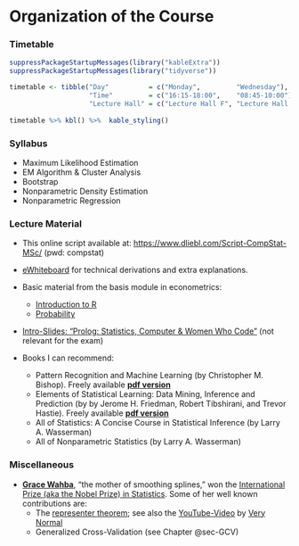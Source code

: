 <!-- LTeX: language=en-US -->
# Organization of the Course {-}

### Timetable {-}

```r
suppressPackageStartupMessages(library("kableExtra"))
suppressPackageStartupMessages(library("tidyverse"))

timetable <- tibble("Day"          = c("Monday",         "Wednesday"),
                    "Time"         = c("16:15-18:00",    "08:45-10:00"),
                    "Lecture Hall" = c("Lecture Hall F", "Lecture Hall N"))
           
timetable %>% kbl() %>%  kable_styling()
```


### Syllabus {-}

* Maximum Likelihood Estimation 
* EM Algorithm & Cluster Analysis 
* Bootstrap 
* Nonparametric Density Estimation 
* Nonparametric Regression
<!-- * Functional Data Analysis -->

### Lecture Material {-} 

* This online script available at: [https://www.dliebl.com/Script-CompStat-MSc/](https://www.dliebl.com/Script-CompStat-MSc/) (pwd: compstat)

* [eWhiteboard](https://www.dropbox.com/scl/fi/uud9ifhccfwiy07x60dsx/eWhiteboard_COS_MA_2025_annotated.pdf?rlkey=nmnfoaxyqvflruqvdzzmmutqh&dl=0) for technical derivations and extra explanations.  

* Basic material from the basis module in econometrics: 

  * [Introduction to R](https://www.dliebl.com/Script-Econometrics-MSc/966b9734015a6d617d09dae170c907a100bded72/docs/01-Introduction-to-R.html)
  * [Probability](https://www.dliebl.com/Script-Econometrics-MSc/966b9734015a6d617d09dae170c907a100bded72/docs/02-Probability.html)


* [Intro-Slides: "Prolog: Statistics, Computer & Women Who Code"](COS_Intro.html) (not relevant for the exam)


* Books I can recommend: 

  * Pattern Recognition and Machine Learning (by Christopher M. Bishop). Freely available [**pdf version**](https://www.microsoft.com/en-us/research/uploads/prod/2006/01/Bishop-Pattern-Recognition-and-Machine-Learning-2006.pdf)
  * Elements of Statistical Learning: Data Mining, Inference and Prediction (by by Jerome H. Friedman, Robert Tibshirani, and Trevor Hastie). Freely available [**pdf version**](https://web.stanford.edu/~hastie/ElemStatLearn/)
  * All of Statistics: A Concise Course in Statistical Inference (by Larry A. Wasserman)
  * All of Nonparametric Statistics (by Larry A. Wasserman)


### Miscellaneous {-} 

* **[Grace Wahba](https://en.wikipedia.org/wiki/Grace_Wahba)**, "the mother of smoothing splines," won the [International Prize (aka the Nobel Prize) in Statistics](https://www.statprize.org/2025-International-Prize-in-Statistics-Awarded-to-Grace-Wahba.cfm). Some of her well known contributions are:   
  * The [representer theorem](https://www.sciencedirect.com/science/article/pii/0022247X71901843); see also the [YouTube-Video](https://www.youtube.com/watch?v=8Ae_QzwwR_U) by [Very Normal](https://www.youtube.com/@very-normal)
  * Generalized Cross-Validation (see Chapter @sec-GCV)


<!-- 
### Information on the Exam {-} 

* The exam will contain 10 multiple-choice (single-select) problems and a few free-text problems. Both parts (multiple-choice and free-text) of the exam are graded separately and the final grade is then an equally weighted average of these grades. 
* You are allowed to use a handwritten cheat-sheet (**one side** of a DIN A4 page).
* You are allowed to use a non-programmable scientific calculator.
* Please, do **not** use a pencil.
* Exam dates and times are published by the [examinations office](https://www.econ.uni-bonn.de/examinations/en/dates/dates?set_language=en) 
-->


<!-- ### Miscellaneous {-}

* Consider using **git/github** for your personal course notes. 
  * [https://happygitwithr.com/](https://happygitwithr.com/) -->


<!-- ### Further Material

The following resources are not directly used in our course, but you may find them useful nevertheless:

* [`R` Labs using `Tidymodels`](https://emilhvitfeldt.github.io/ISLR-tidymodels-labs/index.html)

* [Slides, Datasets, R-Scripts, etc](https://www.statlearning.com/resources-second-edition)

* [Slides and Videos (1st edition of the course textbook)](https://www.dataschool.io/15-hours-of-expert-machine-learning-videos/)


Zur Vorbereitung der Klausur ist es grundsätzlich aussreichend dieses Kapitel durchzuarbeiten - aber Lesen hat ja noch nie geschadet. Dieses Kapitel basiert hauptsächlich auf: 

+ Kapitel 9 in [**Pattern Recognition and Machine Learning**](https://www.microsoft.com/en-us/research/uploads/prod/2006/01/Bishop-Pattern-Recognition-and-Machine-Learning-2006.pdf) [@book_Bishop2006].<br> 
Die pdf-Version des Buches ist frei erhältlichen: [**pdf-Version**](https://www.microsoft.com/en-us/research/uploads/prod/2006/01/Bishop-Pattern-Recognition-and-Machine-Learning-2006.pdf)

Weiteren guten Lesestoff zum EM Algoithmus gibt es z.B. hier:

+ Kapitel 8.5 in [**Elements of Statistical Learning: Data Mining, Inference and Prediction**](https://web.stanford.edu/~hastie/ElemStatLearn/) [@Elements].<br> 
Die pdf-Version des Buches ist frei erhältlichen: [**pdf-Version**](https://web.stanford.edu/~hastie/ElemStatLearn/)

 -->


